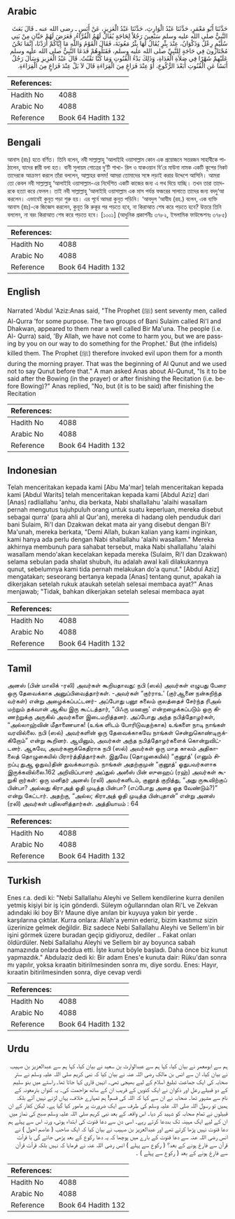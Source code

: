 ## Arabic


<div dir="rtl" lang="ar" style={{fontSize:'larger',backgroundColor:'#f8f9fa',padding:20}}>
حَدَّثَنَا أَبُو مَعْمَرٍ، حَدَّثَنَا عَبْدُ الْوَارِثِ، حَدَّثَنَا عَبْدُ الْعَزِيزِ، عَنْ أَنَسٍ ـ رضى الله عنه ـ قَالَ بَعَثَ النَّبِيُّ صلى الله عليه وسلم سَبْعِينَ رَجُلاً لِحَاجَةٍ يُقَالُ لَهُمُ الْقُرَّاءُ، فَعَرَضَ لَهُمْ حَيَّانِ مِنْ بَنِي سُلَيْمٍ رِعْلٌ وَذَكْوَانُ، عِنْدَ بِئْرٍ يُقَالُ لَهَا بِئْرُ مَعُونَةَ، فَقَالَ الْقَوْمُ وَاللَّهِ مَا إِيَّاكُمْ أَرَدْنَا، إِنَّمَا نَحْنُ مُجْتَازُونَ فِي حَاجَةٍ لِلنَّبِيِّ صلى الله عليه وسلم، فَقَتَلُوهُمْ فَدَعَا النَّبِيُّ صلى الله عليه وسلم عَلَيْهِمْ شَهْرًا فِي صَلاَةِ الْغَدَاةِ، وَذَلِكَ بَدْءُ الْقُنُوتِ وَمَا كُنَّا نَقْنُتُ‏.‏ قَالَ عَبْدُ الْعَزِيزِ وَسَأَلَ رَجُلٌ أَنَسًا عَنِ الْقُنُوتِ أَبَعْدَ الرُّكُوعِ، أَوْ عِنْدَ فَرَاغٍ مِنَ الْقِرَاءَةِ قَالَ لاَ بَلْ عِنْدَ فَرَاغٍ مِنَ الْقِرَاءَةِ‏.‏
</div>
<div style={{backgroundColor:'#f8f9fa',padding:20, marginBottom: 10}}><table> <thead> <tr> <th>References:</th> <th></th> </tr> </thead> <tbody><tr><td>Hadith No</td><td>4088</td></tr><tr><td>Arabic No</td><td>4088</td></tr><tr><td>Reference</td><td>Book 64 Hadith 132</td></tr></tbody></table></div>

## Bengali


<div dir="ltr" lang="bn" style={{fontSize:'larger',backgroundColor:'#f8f9fa',padding:20}}>
আনাস (রাঃ) হতে বর্ণিত। তিনি বলেন, নবী সাল্লাল্লাহু ‘আলাইহি ওয়াসাল্লাম কোন এক প্রয়োজনে সত্তরজন সাহাবীকে পাঠালেন, যাদের ক্বারী বলা হত। বানী সুলায়ম গোত্রের দু’টি শাখা- রিল ও যাকওয়ান বি’রে মাউনা নামক একটি কূপের নিকট তাদেরকে আক্রমণ করলে তাঁরা বললেন, আল্লাহর কসম! আমরা তোমাদের সঙ্গে লড়াই করার উদ্দেশে আসিনি। আমরা তো কেবল নবী সাল্লাল্লাহু ‘আলাইহি ওয়াসাল্লাম-এর নির্দেশিত একটি কাজের জন্য এ পথ দিয়ে যাচ্ছি। তখন তারা তাদেরকে হত্যা করে ফেলল। তাই নবী সাল্লাল্লাহু ‘আলাইহি ওয়াসাল্লাম এক মাস পর্যন্ত ফজরের সালাতে তাদের জন্য বদদু‘আ করলেন। এভাবেই কুনূত পড়া শুরু হয়। এর পূর্বে আমরা কুনূত পড়িনি। ‘আবদুল ‘আযীয (রহ.) বলেন, এক ব্যক্তি আনাস (রাঃ)-কে জিজ্ঞেস করলেন, কুনূত কি রুকূর পর পড়তে হবে, না কিরাআত শেষ করে পড়তে হবে? উত্তরে তিনি বললেন, না বরং কিরাআত শেষ করে পড়তে হবে। [১০০১] (আধুনিক প্রকাশনীঃ ৩৭৮২, ইসলামিক ফাউন্ডেশনঃ ৩৭৮৫)
</div>
<div style={{backgroundColor:'#f8f9fa',padding:20, marginBottom: 10}}><table> <thead> <tr> <th>References:</th> <th></th> </tr> </thead> <tbody><tr><td>Hadith No</td><td>4088</td></tr><tr><td>Arabic No</td><td>4088</td></tr><tr><td>Reference</td><td>Book 64 Hadith 132</td></tr></tbody></table></div>

## English


<div dir="ltr" lang="en" style={{fontSize:'larger',backgroundColor:'#f8f9fa',padding:20}}>
Narrated 'Abdul 'Aziz:Anas said, "The Prophet (ﷺ) sent seventy men, called Al-Qurra 'for some purpose. The two groups of Bani Sulaim called Ri'l and Dhakwan, appeared to them near a well called Bir Ma'una. The people (i.e. Al- Qurra) said, 'By Allah, we have not come to harm you, but we are passing by you on our way to do something for the Prophet.' But (the infidels) killed them. The Prophet (ﷺ) therefore invoked evil upon them for a month during the morning prayer. That was the beginning of Al Qunut and we used not to say Qunut before that." A man asked Anas about Al-Qunut, "Is it to be said after the Bowing (in the prayer) or after finishing the Recitation (i.e. before Bowing)?" Anas replied, "No, but (it is to be said) after finishing the Recitation
</div>
<div style={{backgroundColor:'#f8f9fa',padding:20, marginBottom: 10}}><table> <thead> <tr> <th>References:</th> <th></th> </tr> </thead> <tbody><tr><td>Hadith No</td><td>4088</td></tr><tr><td>Arabic No</td><td>4088</td></tr><tr><td>Reference</td><td>Book 64 Hadith 132</td></tr></tbody></table></div>

## Indonesian


<div dir="ltr" lang="id" style={{fontSize:'larger',backgroundColor:'#f8f9fa',padding:20}}>
Telah menceritakan kepada kami [Abu Ma'mar] telah menceritakan kepada kami [Abdul Warits] telah menceritakan kepada kami [Abdul Aziz] dari [Anas] radliallahu 'anhu, dia berkata, Nabi shallallahu 'alaihi wasallam pernah mengutus tujuhpuluh orang untuk suatu keperluan, mereka disebut sebagai qurra' (para ahli al Qur'an), mereka di hadang oleh penduduk dari bani Sulaim, Ri'l dan Dzakwan dekat mata air yang disebut dengan Bi'r Ma'unah, mereka berkata, "Demi Allah, bukan kalian yang kami inginkan, kami hanya ada perlu dengan Nabi shallallahu 'alaihi wasallam." Mereka akhirnya membunuh para sahabat tersebut, maka Nabi shallallahu 'alaihi wasallam mendo'akan kecelakan kepada mereka (Sulaim, Ri'l dan Dzakwan) selama sebulan pada shalat shubuh, itu adalah awal kali dilakukannya qunut, sebelumnya kami tida pernah melakukan do'a qunut." [Abdul Aziz] mengatakan; seseorang bertanya kepada [Anas] tentang qunut, apakah ia dikerjakan setelah rukuk ataukah setelah selesai membaca ayat?" Anas menjawab; "Tidak, bahkan dikerjakan setelah selesai membaca ayat
</div>
<div style={{backgroundColor:'#f8f9fa',padding:20, marginBottom: 10}}><table> <thead> <tr> <th>References:</th> <th></th> </tr> </thead> <tbody><tr><td>Hadith No</td><td>4088</td></tr><tr><td>Arabic No</td><td>4088</td></tr><tr><td>Reference</td><td>Book 64 Hadith 132</td></tr></tbody></table></div>

## Tamil


<div dir="ltr" lang="ta" style={{fontSize:'larger',backgroundColor:'#f8f9fa',padding:20}}>
அனஸ் (பின் மாலிக் -ரலி) அவர்கள் கூறியதாவது: நபி (ஸல்) அவர்கள் எழுபது பேரை ஒரு தேவைக்காக அனுப்பிவைத்தார்கள். -அவர்கள் “குர்ராஉ' (குர்ஆனை நன்கறிந்த வர்கள்) என்று அழைக்கப்பட்டனர்- அப்போது பனூ சுலைம் குலத்தைச் சேர்ந்த ரிஅல் மற்றும் தக்வான் ஆகிய இரு கூட்டத்தார், “பிஃரு மஊனா' என்றழைக்கப்படும் ஒரு கிணற்றுக்கு அருகில் அவர்களை இடைமறித்தனர். அப்போது அந்த நபித்தோழர்கள், “அல்லாஹ்வின் மீதாணையாக! (உங்க ளிடம் போரிடுவதற்காக) உங்களை நாடி நாங்கள் வரவில்லை. நபி (ஸல்) அவர்களின் ஒரு தேவைக்காகவே நாங்கள் சென்றுகொண்டிருக்கிறோம்” என்று கூறினர். ஆயினும், அவர்கள் அந்த நபித்தோழர்களைக் கொன்றுவிட்டனர். ஆகவே, அவர்களுக்கெதிராக நபி (ஸல்) அவர்கள் ஒரு மாத காலம் அதிகாலைத் தொழுகையில் பிரார்த்தித்தார்கள். இதுவே (தொழுகையில்) “குனூத்' (எனும் சிறப்பு துஆ ஓதுவ)தின் துவக்கமாகும். நாங்கள் அதற்குமுன் “குனூத்' ஓதுபவர்களாக இருக்கவில்லை.162 அறிவிப்பாளர் அப்துல் அஸீஸ் பின் ஸுஹைப் (ரஹ்) அவர்கள் கூறுகி றார்கள்: ஒரு மனிதர் அனஸ் (ரலி) அவர்களிடம், குனூத் குறித்து, “அது ருகூவிற்குப் பின்பா? அல்லது கிராஅத் ஓதி முடித்த பின்பா? (எப்போது அதை ஓத வேண்டும்?)” என்று கேட்டார். அதற்கு, “அல்ல; கிராஅத் ஓதி முடித்த பின்புதான்” என்று அனஸ் (ரலி) அவர்கள் பதிலளித்தார்கள். அத்தியாயம் : 64
</div>
<div style={{backgroundColor:'#f8f9fa',padding:20, marginBottom: 10}}><table> <thead> <tr> <th>References:</th> <th></th> </tr> </thead> <tbody><tr><td>Hadith No</td><td>4088</td></tr><tr><td>Arabic No</td><td>4088</td></tr><tr><td>Reference</td><td>Book 64 Hadith 132</td></tr></tbody></table></div>

## Turkish


<div dir="ltr" lang="tr" style={{fontSize:'larger',backgroundColor:'#f8f9fa',padding:20}}>
Enes r.a. dedi ki: "Nebi Sallallahu Aleyhi ve Sellem kendilerine kurra denilen yetmiş kişiyi bir iş için gönderdi. Süleym oğullarından olan Ri'L ve Zekvan adındaki iki boy Bi'r Maune diye anılan bir kuyuya yakın bir yerde . karşılarına çıktılar. Kurra onlara: Allah'a yemin ederiz, bizim kastımız sizin üzerinize gelmek değildir. Biz sadece Nebi Sallallahu Aleyhi ve Sellem'in bir işini görmek üzere buradan geçip gidiyoruz, dediler .. Fakat onları öldürdüler. Nebi Sallallahu Aleyhi ve Sellem bir ay boyunca sabah namazında onlara beddua etti. İşte kunut böyle başladı. Daha önce biz kunut yapmazdık." Abdulaziz dedi ki: Bir adam Enes'e kunuta dair: Rüku'dan sonra mı yapılır, yoksa kıraatin bitirilmesinden sonra mı, diye sordu. Enes: Hayır, kıraatin bitirilmesinden sonra, diye cevap verdi
</div>
<div style={{backgroundColor:'#f8f9fa',padding:20, marginBottom: 10}}><table> <thead> <tr> <th>References:</th> <th></th> </tr> </thead> <tbody><tr><td>Hadith No</td><td>4088</td></tr><tr><td>Arabic No</td><td>4088</td></tr><tr><td>Reference</td><td>Book 64 Hadith 132</td></tr></tbody></table></div>

## Urdu


<div dir="rtl" lang="ur" style={{fontSize:'larger',backgroundColor:'#f8f9fa',padding:20}}>
ہم سے ابومعمر نے بیان کیا، کہا ہم سے عبدالوارث بن سعید نے بیان کیا، کہا ہم سے عبدالعزیز بن صہیب نے بیان کیا، ان سے انس بن مالک رضی اللہ عنہ نے بیان کیا کہ نبی کریم صلی اللہ علیہ وسلم نے ستر صحابہ کی ایک جماعت تبلیغ اسلام کے لیے بھیجی تھی۔ انہیں قاری کہا جاتا تھا۔ راستے میں بنو سلیم کے دو قبیلے رعل اور ذکوان نے ایک کنویں کے قریب ان کے ساتھ مزاحمت کی۔ یہ کنواں بئرمعونہ کے نام سے مشہور تھا۔ صحابہ نے ان سے کہا کہ اللہ کی قسم! ہم تمہارے خلاف، یہاں لڑنے نہیں آئے بلکہ ہمیں تو رسول اللہ صلی اللہ علیہ وسلم کی طرف سے ایک ضرورت پر مامور کیا گیا ہے۔ لیکن کفار کے ان قبیلوں نے تمام صحابہ کو شہید کر دیا۔ اس واقعہ کے بعد نبی کریم صلی اللہ علیہ وسلم صبح کی نماز میں ان کے لیے ایک مہینہ تک بددعا کرتے رہے۔ اسی دن سے دعا قنوت کی ابتداء ہوئی، ورنہ اس سے پہلے ہم دعا قنوت نہیں پڑھا کرتے تھے اور عبدالعزیز بن صہیب نے بیان کیا کہ ایک صاحب ( عاصم احول ) نے انس رضی اللہ عنہ سے دعا قنوت کے بارے میں پوچھا کہ یہ دعا رکوع کے بعد پڑھی جائے گی یا قرآت قرآن سے فارغ ہونے کے بعد؟ ( رکوع سے پہلے ) انس رضی اللہ عنہ نے فرمایا کہ نہیں بلکہ قرآت قرآن سے فارغ ہونے کے بعد ( رکوع سے پہلے ) ۔
</div>
<div style={{backgroundColor:'#f8f9fa',padding:20, marginBottom: 10}}><table> <thead> <tr> <th>References:</th> <th></th> </tr> </thead> <tbody><tr><td>Hadith No</td><td>4088</td></tr><tr><td>Arabic No</td><td>4088</td></tr><tr><td>Reference</td><td>Book 64 Hadith 132</td></tr></tbody></table></div>